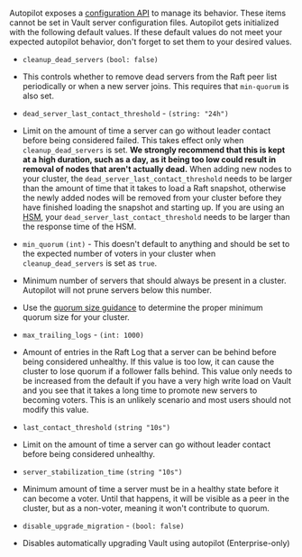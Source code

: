 Autopilot exposes a [configuration
API](/vault/api-docs/system/storage/raftautopilot#set-configuration) to manage its
behavior. These items cannot be set in Vault server configuration files.
Autopilot gets initialized with the following default values. If these default values do not meet your expected autopilot behavior, don't forget to set them to your desired values.

- `cleanup_dead_servers` `(bool: false)`
- This controls whether to remove dead servers from
the Raft peer list periodically or when a new server joins. This requires that
`min-quorum` is also set.

- `dead_server_last_contact_threshold` - `(string: "24h")`
- Limit on the amount of time
a server can go without leader contact before being considered failed. This
takes effect only when `cleanup_dead_servers` is set. **We strongly recommend
that this is kept at a high duration, such as a day, as it being too low could
result in removal of nodes that aren't actually dead.** When adding new nodes
to your cluster, the `dead_server_last_contact_threshold` needs to be larger
than the amount of time that it takes to load a Raft snapshot, otherwise the
newly added nodes will be removed from your cluster before they have finished
loading the snapshot and starting up. If you are using an [HSM](/vault/docs/enterprise/hsm), your
`dead_server_last_contact_threshold` needs to be larger than the response
time of the HSM.


- `min_quorum` `(int)` - This doesn't default to anything and should be set to the expected
number of voters in your cluster when `cleanup_dead_servers` is set as `true`.
- Minimum number of servers that should always be present in a cluster.
Autopilot will not prune servers below this number.
- Use the [quorum size guidance](/vault/docs/internals/integrated-storage#quorum-size-and-failure-tolerance)
to determine the proper minimum quorum size for your cluster.

- `max_trailing_logs` - `(int: 1000)`
- Amount of entries in the Raft Log that a server
can be behind before being considered unhealthy. If this value is too low,
it can cause the cluster to lose quorum if a follower falls behind. This
value only needs to be increased from the default if you have a very high
write load on Vault and you see that it takes a long time to promote new
servers to becoming voters. This is an unlikely scenario and most users
should not modify this value.

- `last_contact_threshold` `(string "10s")`
- Limit on the amount of time a server can go without leader contact before being considered unhealthy.

- `server_stabilization_time` `(string "10s")`
- Minimum amount of time a server must be in a healthy state before it can become a voter. Until that happens,
it will be visible as a peer in the cluster, but as a non-voter, meaning it won't contribute to quorum.

- `disable_upgrade_migration` - `(bool: false)`
- Disables automatically upgrading Vault using autopilot (Enterprise-only)
